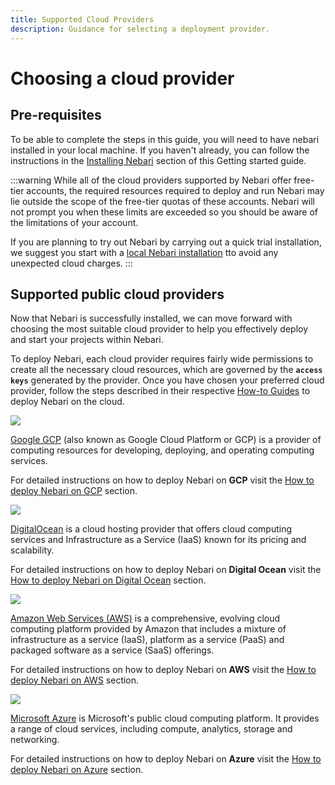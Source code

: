 ```yaml
---
title: Supported Cloud Providers
description: Guidance for selecting a deployment provider.
---
```


# Choosing a cloud provider

## Pre-requisites

To be able to complete the steps in this guide, you will need to have nebari installed in your local machine.
If you haven't already, you can follow the instructions in the [Installing Nebari](getting-started/installing-nebari.md) section of this Getting started guide.

:::warning
While all of the cloud providers supported by Nebari offer free-tier accounts, the required resources required to deploy and run Nebari may lie outside the scope of the free-tier quotas of these accounts.
Nebari will not prompt you when these limits are exceeded so you should be aware of the limitations of your account.

<!-- TODO: update link to local deployment -->

If you are planning to try out Nebari by carrying out a quick trial installation, we suggest you start with a [local Nebari installation](/how-tos/nebari-local) tto avoid any unexpected cloud charges.
:::

## Supported public cloud providers

Now that Nebari is successfully installed, we can move forward with choosing the most suitable cloud provider to help you effectively deploy and start your projects within Nebari.

<!-- TODO: add link to how-to -->

To deploy Nebari, each cloud provider requires fairly wide permissions to create all the necessary cloud resources, which are governed by the **`access keys`** generated by the provider.
Once you have chosen your preferred cloud provider, follow the steps described in their respective [How-to Guides](how-tos/overview) to deploy Nebari on the cloud.


<Tabs>
  <TabItem value="gcp" label="Google GCP" default>

<div class="text--center">
  <img src="/img/started-google-cloud-logo.png" width={420} />
</div>

[Google GCP](https://docs.qhub.dev/en/latest/source/installation/setup.html#google-cloud-platform) (also known as Google Cloud Platform or GCP) is a provider of computing resources for developing, deploying, and operating computing services.

For detailed instructions on how to deploy Nebari on **GCP** visit the [How to deploy Nebari on GCP](/how-tos/nebari-gcp) section.

</TabItem>
<TabItem value="do" label="Digital Ocean">

<div class="text--center">
  <img src="/img/started-digital-ocean-logo.png" width={420} />
</div>

[DigitalOcean](https://docs.qhub.dev/en/latest/source/installation/setup.html#digital-ocean) is a cloud hosting provider that offers cloud computing services and Infrastructure as a Service (IaaS) known for its pricing and scalability.

For detailed instructions on how to deploy Nebari on **Digital Ocean** visit the [How to deploy Nebari on Digital Ocean](/how-tos/nebari-do) section.

</TabItem>
<TabItem value="aws" label="Amazon AWS">

<div class="text--center">
  <img src="/img/started-amazon-web-services-logo.png" width={420} />
</div>

[Amazon Web Services (AWS)](https://docs.qhub.dev/en/latest/source/installation/setup.html#amazon-web-services-aws) is a comprehensive, evolving cloud computing platform provided by Amazon that includes a mixture of infrastructure as a service (IaaS), platform as a service (PaaS) and packaged software as a service (SaaS) offerings.

For detailed instructions on how to deploy Nebari on **AWS** visit the [How to deploy Nebari on AWS](/how-tos/nebari-aws) section.

</TabItem>
<TabItem value="azure" label="Azure">

<div class="text--center">
  <img src="/img/started-azure-logo.png" width={420}/>
</div>

[Microsoft Azure](https://docs.qhub.dev/en/latest/source/installation/setup.html#microsoft-azure) is Microsoft's public cloud computing platform. It provides a range of cloud services, including compute, analytics, storage and networking.

For detailed instructions on how to deploy Nebari on **Azure** visit the [How to deploy Nebari on Azure](/how-tos/nebari-azure) section.

</TabItem>
</Tabs>
